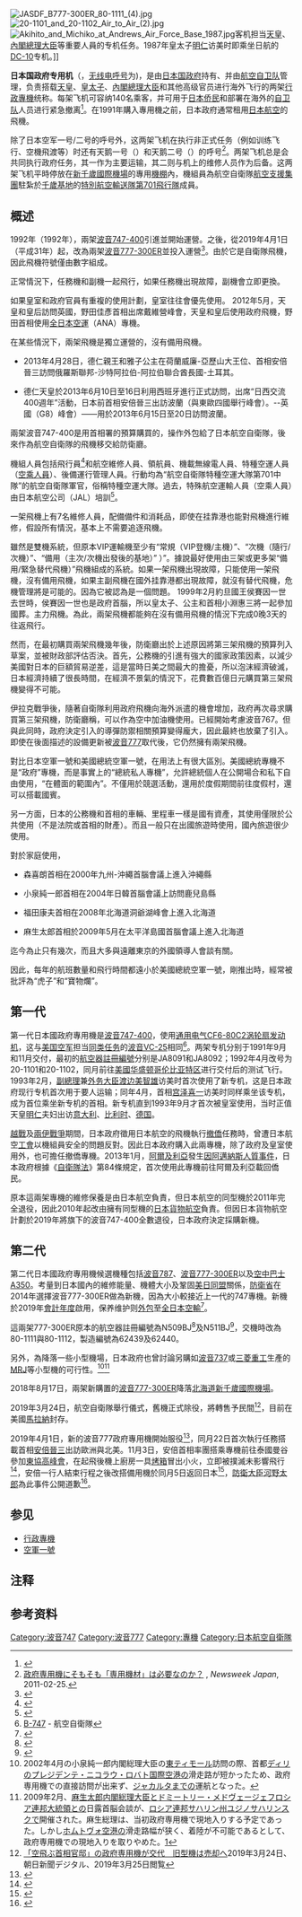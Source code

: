 {{Expand Japanese|日本国政府専用機}}
{{update|time=2019-04-24T09:40:52+00:00}}
[[File:JASDF_B777-300ER_80-1111_(4).jpg|thumb]]
[[File:20-1101_and_20-1102_Air_to_Air_(2).jpg|thumb]]
[[File:Akihito_and_Michiko_at_Andrews_Air_Force_Base_1987.jpg|thumb]]客机担当[[天皇|天皇]]、[[日本內閣總理大臣|內閣總理大臣]]等重要人員的专机任务。1987年皇太子[[明仁|明仁]]访美时即乘坐日航的[[麦道DC-10|DC-10]]专机。]]

'''日本国政府专用机'''（{{jpn|j=日本国政府専用機|hg=にほんこくせいふせんようき|rm=Nihon koku seifu senyōki}}，[[无线电呼号|无线电呼号]]为{{lang|en|Japanese Air Force One/Two}})，是由[[日本国政府|日本国政府]]持有、并由[[航空自卫队|航空自卫队]]管理，负责搭载[[天皇|天皇]]、[[皇太子|皇太子]]、[[日本內閣總理大臣|內閣總理大臣]]和其他高级官员进行海外飞行的两架[[行政專機|行政專機]]统称。每架飞机可容纳140名乘客，并可用于[[日本侨民|日本侨民]]和部署在海外的[[自卫队|自卫队]]人员进行紧急撤离<ref>{{cite web|title=政府専用機維持経費（ＪＡＬ関連）|url=http://www.mod.go.jp/j/yosan/genkiwaku/pdf/2011/007.pdf|publisher=防衛省|accessdate=2014-11-28|archive-url=https://web.archive.org/web/20101011141801/http://www.mod.go.jp/j/yosan/genkiwaku/pdf/2011/007.pdf|archive-date=2010-10-11|dead-url=yes}}</ref>。在1991年購入專用機之前，日本政府通常租用[[日本航空|日本航空]]的飛機。

除了日本空军一号/二号的呼号外，这两架飞机在执行非正式任务（例如训练飞行、空機飛渡等）时还有天鹅一号（{{lang|en|Cygnus One}}）和天鹅二号（{{lang|en|Cygnus Two}}）的呼号<ref>[http://www.newsweekjapan.jp/reizei/2011/02/post-264.php 政府専用機にそもそも「専用機材」は必要なのか？] {{Wayback|url=http://www.newsweekjapan.jp/reizei/2011/02/post-264.php |date=20200920170323 }}, ''Newsweek Japan'', 2011-02-25.</ref>。两架飞机总是会共同执行政府任务，其一作为主要运输，其二则与机上的维修人员作为后备。这两架飞机平時停放在[[新千歲國際機場|新千歲國際機場]]的專用[[機棚|機棚]]內，機組員為航空自衛隊[[航空支援集團|航空支援集團]]駐紮於[[千歲基地|千歲基地]]的[[特別航空輸送隊|特別航空輸送隊]][[第701飛行隊|第701飛行隊]]成員。

== 概述 ==
1992年（1992年），兩架[[波音747-400|波音747-400]]引進並開始運營。之後，從2019年4月1日（平成31年）起，改為兩架[[波音777-300ER|波音777-300ER]]並投入運營<ref>{{Cite web|title=「空飛ぶ首相官邸」の政府専用機が交代 旧型機は売却へ：朝日新聞デジタル|url=https://www.asahi.com/articles/ASM3S3C3FM3SIIPE008.html?iref=ogimage_rek|access-date=2022-05-07|work=朝日新聞デジタル|language=ja|archive-date=2022-05-07|archive-url=https://web.archive.org/web/20220507034713/https://www.asahi.com/articles/ASM3S3C3FM3SIIPE008.html?iref=ogimage_rek}}</ref>。由於它是自衛隊飛機，因此飛機符號僅由數字組成。

正常情況下，任務機和副機一起飛行，如果任務機出現故障，副機會立即更換。

如果皇室和政府官員有重複的使用計劃，皇室往往會優先使用。 2012年5月，天皇和皇后訪問英國，野田佳彥首相出席戴維營峰會，天皇和皇后使用政府飛機，野田首相使用[[全日本空輸|全日本空運]]（ANA）專機。

在某些情況下，兩架飛機是獨立運營的，沒有備用飛機。

* 2013年4月28日，德仁親王和雅子公主在荷蘭威廉-亞歷山大王位、首相安倍晉三訪問俄羅斯聯邦-沙特阿拉伯-阿拉伯聯合酋長國-土耳其。

* 德仁天皇於2013年6月10日至16日利用西班牙進行正式訪問，出席“日西交流400週年”活動，日本前首相安倍晉三出訪波蘭（與東歐四國舉行峰會）。--英國（G8）峰會）——用於2013年6月15日至20日訪問波蘭。

兩架波音747-400是用首相署的預算購買的，操作外包給了日本航空自衛隊，後來作為航空自衛隊的飛機移交給防衛廳。

機組人員包括飛行員{{NoteTag|自衛隊飛機不受日本航空法（自衛隊法第107條）約束，飛行員培訓由自衛隊作為國土交通省指定培訓中心進行參加國家商業飛行員考試，作為證明，取得商業飛行員執照。 這架飛機的飛行員通過一年的外包培訓獲得了商業飛行員執照（波音777-300ER有限），這是航空法規定的航空運營人技能證明。}}<ref>{{Cite web|title=乗組員になるまで｜特別航空輸送隊について｜防衛省 [JASDF] 航空自衛隊|url=https://www.mod.go.jp/asdf/sag/about/road/index.html|access-date=2022-05-07|work=www.mod.go.jp|archive-date=2021-08-25|archive-url=https://web.archive.org/web/20210825041512/https://www.mod.go.jp/asdf/sag/about/road/index.html}}</ref>和航空維修人員{{NoteTag|自衛隊飛機即使在檢查（檢查/維修）的情況下也不受航空法的約束，並且由於自衛隊有自己的檢查系統，因此無需獲得飛機維修技術員執照，這是航空法規定的航空從業人員技能證書，但是這裡的飛機維修技師通過兩年半的外包培訓，獲得了航空法規定的航空人員技能認證的一級飛機維修技師。 . 分配到單位後，接受外購教育。 也有接受合格人員為技術學者的製度。|name=}}、領航員、機載無線電人員、特種空運人員（[[空中乘务员|空乘人員]]）、後備運行管理人員。行動均為“航空自衛隊特種空運大隊第701中隊”的航空自衛隊軍官，俗稱特種空運大隊。過去，特殊航空運輸人員（空乘人員）由日本航空公司（JAL）培訓{{NoteTag|由於日本航空自衛隊不具備乘務員操作的專業知識，因此自衛隊負責人員被借調到外包飛行處理的日本航空公司（JAL）約三個月接受服務技能培訓。}}<ref>{{Cite web |url=http://www.mod.go.jp/j/yosan/genkiwaku/pdf/2011/007.pdf |title=「政府専用機維持経費」防衛省 |access-date=2014-11-28 |archive-date=2010-10-11 |archive-url=https://web.archive.org/web/20101011141801/http://www.mod.go.jp/j/yosan/genkiwaku/pdf/2011/007.pdf }}</ref>。

一架飛機上有7名維修人員，配備備件和消耗品，即使在挂靠港也能對飛機進行維修，假設所有情況，基本上不需要追逐飛機。

雖然是雙機系統，但原本VIP運輸機至少有“常規（VIP登機/主機）”、“次機（隨行/次機）”、“備用（主次/次機出發後的基地）” ）”。據說最好使用由三架或更多架“備用/緊急替代飛機）”飛機組成的系統。如果一架飛機出現故障，只能使用一架飛機，沒有備用飛機，如果主副飛機在國外挂靠港都出現故障，就沒有替代飛機，危機管理將是可能的。因為它被認為是一個問題。 1999年2月約旦國王侯賽因一世去世時，侯賽因一世也是政府首腦，所以皇太子、公主和首相小淵惠三將一起參加國葬。主力飛機。為此，兩架飛機都能夠在沒有備用飛機的情況下完成0晚3天的往返飛行。

然而，在最初購買兩架飛機幾年後，防衛廳出於上述原因將第三架飛機的預算列入草案，並被財政部評估否決。首先，公務機的引進有強大的國家政策因素，以減少美國對日本的巨額貿易逆差，這是當時日美之間最大的擔憂，所以泡沫經濟破滅，日本經濟持續了很長時間，在經濟不景氣的情況下，花費數百億日元購買第三架飛機變得不可能。

伊拉克戰爭後，隨著自衛隊利用政府飛機向海外派遣的機會增加，政府再次尋求購買第三架飛機，防衛廳稱，可以作為空中加油機使用。已經開始考慮波音767。但與此同時，政府決定引入的導彈防禦相關預算變得龐大，因此最終也放棄了引入。即使在後面描述的設備更新被[[波音777|波音777]]取代後，它仍然擁有兩架飛機。

對比日本空軍一號和美國總統空軍一號，在用法上有很大區別。美國總統專機不是“政府”專機，而是事實上的“總統私人專機”，允許總統個人在公開場合和私下自由使用，“在體面的範圍內”。不僅用於競選活動，還用於度假期間前往度假村，還可以搭載國賓。

另一方面，日本的公務機和首相的車輛、里程車一樣是國有資產，其使用僅限於公共使用（不是法院或首相的財產）。而且一般只在出國旅遊時使用，國內旅遊很少使用。

對於家庭使用，

* 森喜朗首相在2000年九州-沖繩首腦會議上進入沖繩縣

* 小泉純一郎首相在2004年日韓首腦會議上訪問鹿兒島縣

* 福田康夫首相在2008年北海道洞爺湖峰會上進入北海道

* 麻生太郎首相於2009年5月在太平洋島國首腦會議上進入北海道

迄今為止只有幾次，而且大多與遠離東京的外國領導人會談有關。

因此，每年的航班數量和飛行時間都遠小於美國總統空軍一號，剛推出時，經常被批評為“虎子”和“寶物爛”。

==第一代==
第一代日本國政府專用機是[[波音747-400|波音747-400]]，使用[[通用电气CF6发动机|通用电气CF6-80C2]][[涡轮扇发动机|涡轮扇发动机]]，这与[[美国空军|美国空军]]担当[[空军一号|同类任务]]的[[波音VC-25|波音VC-25]]相同<ref name="jasdf">[http://www.mod.go.jp/asdf/equipment/04_b747.html B-747] {{webarchive|url=https://web.archive.org/web/20080915190850/http://www.mod.go.jp/asdf/equipment/04_b747.html |date=2008-09-15 }} - 航空自衛隊</ref>。两架专机分别于1991年9月和11月交付，最初的[[航空器註冊編號|航空器註冊編號]]分别是JA8091和JA8092；1992年4月改号为20-1101和20-1102，同月前往[[美國|美國]][[华盛顿哥伦比亚特区|华盛顿哥伦比亚特区]]进行交付后的测试飞行。1993年2月，[[副總理_(日本)|副總理]]兼[[外务大臣|外务大臣]][[渡边美智雄|渡边美智雄]]访美时首次使用了新专机，这是日本政府现行专机首次用于要人运输；同年4月，首相[[宫泽喜一|宫泽喜一]]访美时同样乘坐该专机，成为首位乘坐新专机的首相。新专机直到1993年9月才首次被皇室使用，当时正值天皇[[明仁|明仁]]夫妇出访[[意大利|意大利]]、[[比利时|比利时]]、[[德国|德国]]。

[[越戰|越戰]]及[[兩伊戰爭|兩伊戰爭]]期間，日本政府徵用日本航空的飛機執行[[撤僑|撤僑]]任務時，曾遭日本航空[[工會|工會]]以機組員安全的問題反對。因此日本政府購入此兩專機，除了政府及皇室使用外，也可擔任撤僑專機。2013年1月，[[阿爾及利亞|阿爾及利亞]]發生[[因阿邁納斯人質事件|因阿邁納斯人質事件]]，日本政府根據《[[自衛隊法|自衛隊法]]》第84條規定，首次使用此專機前往阿爾及利亞載回僑民。

原本這兩架專機的維修保養是由日本航空負責，但日本航空的同型機於2011年完全退役，因此2010年起改由擁有同型機的[[日本貨物航空|日本貨物航空]]負責。但因日本貨物航空計劃於2019年將旗下的波音747-400全數退役，日本政府決定採購新機。

==第二代==
第二代日本國政府專用機候選機種包括[[波音787|波音787]]、[[波音777-300ER|波音777-300ER]]以及[[空中巴士A350|空中巴士A350]]。考量到日本國內的維修能量、機體大小及鞏固[[美日同盟|美日同盟]]關係，[[防衛省|防衛省]]在2014年選擇波音777-300ER做為新機，因為大小較接近上一代的747專機。新機於2019年[[會計年度|會計年度]]啟用，保养维护则[[外包|外包]]至[[全日本空輸|全日本空輸]]<ref>{{cite news|title=Japan chooses Boeing 777-300ER as government's official jet|url=http://www.japantimes.co.jp/news/2014/08/12/national/japan-chooses-boeing-777-300er-governments-official-jet/|accessdate=2014-08-13|agency=Jiji|publisher=Japan Times|date=12 August 2014|archive-date=2017-06-28|archive-url=https://web.archive.org/web/20170628073411/http://www.japantimes.co.jp/news/2014/08/12/national/japan-chooses-boeing-777-300er-governments-official-jet/|dead-url=no}}</ref>。

這兩架777-300ER原本的航空器註冊編號為N509BJ<ref>{{Cite web |author= |date= |url=https://registry.faa.gov/aircraftinquiry/NNum_Results.aspx?NNumbertxt=N509BJ |title=FAA REGISTRYN-Number Inquiry Results |website=FAA |publisher= |accessdate=2019-01-25 |archive-date=2020-05-15 |archive-url=https://web.archive.org/web/20200515035903/https://registry.faa.gov/aircraftinquiry/NNum_Results.aspx?NNumbertxt=N509BJ |dead-url=no }}</ref>及N511BJ<ref>{{Cite web |author= |date= |url=https://registry.faa.gov/aircraftinquiry/NNum_Results.aspx?NNumbertxt=N511BJ |title=FAA REGISTRYN-Number Inquiry Results |website=FAA |publisher= |accessdate=2019-03-03 |archive-date=2020-05-14 |archive-url=https://web.archive.org/web/20200514213143/https://registry.faa.gov/aircraftinquiry/NNum_Results.aspx?NNumbertxt=N511BJ |dead-url=no }}</ref>，交機時改為80-1111與80-1112，製造編號為62439及62440。

另外，為降落一些小型機場，日本政府也曾討論另購如[[波音737|波音737]]或[[三菱重工|三菱重工]]生產的[[MRJ|MRJ]]等小型機的可行性。<ref>2002年4月の小泉純一郎内閣総理大臣の[[東ティモール|東ティモール]]訪問の際、首都[[ディリ|ディリ]]の[[プレジデンテ・ニコラウ・ロバト国際空港|プレジデンテ・ニコラウ・ロバト国際空港]]の滑走路が短かったため、政府専用機での直接訪問が出来ず、[[ジャカルタ|ジャカルタ]]までの運航となった。</ref><ref>2009年2月、[[麻生太郎|麻生太郎]][[内閣総理大臣|内閣総理大臣]]と[[ドミートリー・メドヴェージェフ|ドミートリー・メドヴェージェフ]][[ロシア|ロシア連邦]][[大統領|大統領]]との日露首脳会談が、[[ロシア連邦|ロシア連邦]][[サハリン州|サハリン州]][[ユジノサハリンスク|ユジノサハリンスク]]で開催された。麻生総理は、当初政府専用機で現地入りする予定であった。しかし[[ホムトヴォ空港|ホムトヴォ空港]]の滑走路幅が狭く、着陸が不可能であるとして、政府専用機での現地入りを取りやめた。[http://www.hokkaido-np.co.jp/news/politics/145373.html]{{dead link|date=2017年12月 |bot=InternetArchiveBot |fix-attempted=yes }}</ref>

2018年8月17日，兩架新購置的[[波音777|波音777-300ER]]降落[[北海道|北海道]][[新千歲國際機場|新千歲國際機場]]。

2019年3月24日，航空自衛隊舉行儀式，舊機正式除役，將轉售予民間<ref>[https://digital.asahi.com/articles/ASM3S3C3FM3SIIPE008.html 「空飛ぶ首相官邸」の政府専用機が交代　旧型機は売却へ]2019年3月24日、朝日新聞デジタル、2019年3月25日閲覧</ref>，目前在美國[[马拉纳_(亚利桑那州)|馬拉納]]封存。

2019年4月1日，新的波音777政府專用機開始服役<ref>{{Cite web|title=新旧政府専用機が交代式 訪問100カ国、747引退へ|url=https://www.nikkei.com/article/DGXMZO42845030U9A320C1PE8000/|website=日本経済新聞|date=2019-03-24|accessdate=2019-04-06|language=ja|archive-date=2020-09-25|archive-url=https://web.archive.org/web/20200925211453/https://www.nikkei.com/article/DGXMZO42845030U9A320C1PE8000/|dead-url=no}}</ref>，同月22日首次執行任務搭載首相[[安倍晉三|安倍晉三]]出訪歐洲與北美。11月3日，安倍首相率團搭乘專機前往泰國曼谷參加[[東協高峰會|東協高峰會]]，在起飛後機上廚房一具[[烤箱|烤箱]]冒出小火，立即被撲滅未影響飛行<ref>{{cite news|url=https://www.singtao.ca/3893257/ |title=安倍專機廚房發生小火災 |publisher=星島日報 |date=2019-11-04}}</ref>，安倍一行人結束行程之後改搭備用機於同月5日返回日本<ref>{{cite web|url=https://www.youtube.com/watch?v=qAkmO8QKHP8 |title=異例?! 安倍総理が政府専用機予備機で帰国!! P.M Abe Return From Thailand |publisher=YouTube |author=boardnews.jp |date=2019-11-06}}</ref>，[[防衛大臣|防衛大臣]][[河野太郎|河野太郎]]為此事件公開道歉<ref>{{cite news |url=https://www.asahi.com/articles/ASMC53GXWMC5UTFK009.html |title=政府専用機ぼや「パン温めている時に煙」　防衛相が謝罪 |publisher=朝日新聞 |date=2019-11-05 |language=ja |accessdate=2019-11-06 |archive-date=2020-10-23 |archive-url=https://web.archive.org/web/20201023003031/https://www.asahi.com/articles/ASMC53GXWMC5UTFK009.html |dead-url=no }}</ref>。

==参见==
*[[行政專機|行政專機]]
*[[空军一号_(消歧义)|空軍一號]]

==注释==
{{NoteFoot}}

==参考资料==
{{reflist}}

[[Category:波音747|Category:波音747]]
[[Category:波音777|Category:波音777]]
[[Category:專機|Category:專機]]
[[Category:日本航空自衛隊|Category:日本航空自衛隊]]